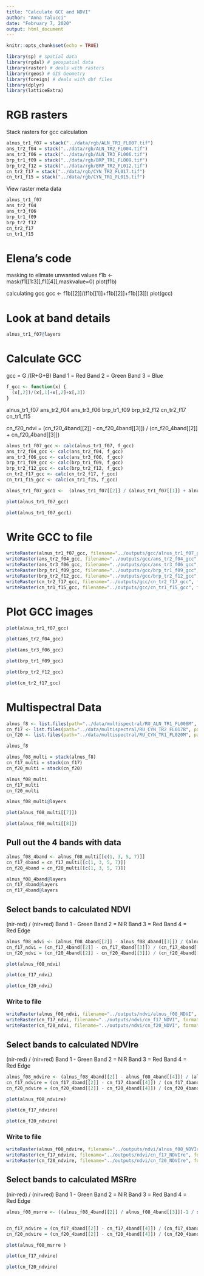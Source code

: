 ```yaml
---
title: "Calculate GCC and NDVI"
author: "Anna Talucci"
date: "February 7, 2020"
output: html_document
---
```


```r
knitr::opts_chunk$set(echo = TRUE)
```


```r
library(sp) # spatial data
library(rgdal) # geospatial data
library(raster) # deals with rasters
library(rgeos) # GIS Geometry
library(foreign) # deals with dbf files
library(dplyr)
library(latticeExtra)
```


# RGB rasters

Stack rasters for gcc calculation

```r
alnus_tr1_f07 = stack("../data/rgb/ALN_TR1_FL007.tif")
ans_tr2_f04 = stack("../data/rgb/ALN_TR2_FL004.tif")
ans_tr3_f06 = stack("../data/rgb/ALN_TR3_FL006.tif")
brp_tr1_f09 = stack("../data/rgb/BRP_TR1_FL009.tif")
brp_tr2_f12 = stack("../data/rgb/BRP_TR2_FL012.tif")
cn_tr2_f17 = stack("../data/rgb/CYN_TR2_FL017.tif")
cn_tr1_f15 = stack("../data/rgb/CYN_TR1_FL015.tif")
```

View raster meta data
```r
alnus_tr1_f07
ans_tr2_f04
ans_tr3_f06
brp_tr1_f09
brp_tr2_f12
cn_tr2_f17
cn_tr1_f15 
```


# Elena's code
masking to elimate unwanted values 
f1b <- mask(f1[[1:3]],f1[[4]],maskvalue=0)
plot(f1b)

calculating gcc
gcc <- f1b[[2]]/(f1b[[1]]+f1b[[2]]+f1b[[3]])
plot(gcc)

# Look at band details
```r
alnus_tr1_f07@layers
```
# Calculate GCC
gcc = G /(R+G+B)
Band 1 = Red
Band 2 = Green
Band 3 = Blue
```r
f_gcc <- function(x) {
  (x[,2])/(x[,1]+x[,2]+x[,3])
}
```

alnus_tr1_f07
ans_tr2_f04
ans_tr3_f06
brp_tr1_f09
brp_tr2_f12
cn_tr2_f17
cn_tr1_f15 

cn_f20_ndvi = (cn_f20_4band[[2]] - cn_f20_4band[[3]]) / (cn_f20_4band[[2]] + cn_f20_4band[[3]])

```r
alnus_tr1_f07_gcc <- calc(alnus_tr1_f07, f_gcc)
ans_tr2_f04_gcc <- calc(ans_tr2_f04, f_gcc)
ans_tr3_f06_gcc <- calc(ans_tr3_f06, f_gcc)
brp_tr1_f09_gcc <- calc(brp_tr1_f09, f_gcc)
brp_tr2_f12_gcc <- calc(brp_tr2_f12, f_gcc)
cn_tr2_f17_gcc <- calc(cn_tr2_f17, f_gcc)
cn_tr1_f15_gcc <- calc(cn_tr1_f15, f_gcc)
```


```r
alnus_tr1_f07_gcc1 <-  (alnus_tr1_f07[[2]] / (alnus_tr1_f07[[1]] + alnus_tr1_f07[[2]] + alnus_tr1_f07[[3]]))

```

```r
plot(alnus_tr1_f07_gcc)
```

```r
plot(alnus_tr1_f07_gcc1)
```


# Write GCC to file
```r
writeRaster(alnus_tr1_f07_gcc, filename="../outputs/gcc/alnus_tr1_f07_gcc", format="GTiff", overwrite=TRUE)
writeRaster(ans_tr2_f04_gcc, filename="../outputs/gcc/ans_tr2_f04_gcc", format="GTiff", overwrite=TRUE)
writeRaster(ans_tr3_f06_gcc, filename="../outputs/gcc/ans_tr3_f06_gcc", format="GTiff", overwrite=TRUE)
writeRaster(brp_tr1_f09_gcc, filename="../outputs/gcc/brp_tr1_f09_gcc", format="GTiff", overwrite=TRUE)
writeRaster(brp_tr2_f12_gcc, filename="../outputs/gcc/brp_tr2_f12_gcc", format="GTiff", overwrite=TRUE)
writeRaster(cn_tr2_f17_gcc, filename="../outputs/gcc/cn_tr2_f17_gcc", format="GTiff", overwrite=TRUE)
writeRaster(cn_tr1_f15_gcc, filename="../outputs/gcc/cn_tr1_f15_gcc", format="GTiff", overwrite=TRUE)
```


# Plot GCC images
```r
plot(alnus_tr1_f07_gcc)
```

```r
plot(ans_tr2_f04_gcc)
```

```r
plot(ans_tr3_f06_gcc)
```

```r
plot(brp_tr1_f09_gcc)
```

```r
plot(brp_tr2_f12_gcc)
```

```r
plot(cn_tr2_f17_gcc)
```

# Multispectral Data
```r
alnus_f8 <- list.files(path="../data/multispectral/RU_ALN_TR1_FL008M", pattern =".tif$", full.names=TRUE, recursive=TRUE)
cn_f17 <- list.files(path="../data/multispectral/RU_CYN_TR2_FL017B", pattern =".tif$", full.names=TRUE, recursive=TRUE)
cn_f20 <- list.files(path="../data/multispectral/RU_CYN_TR1_FL020M", pattern =".tif$", full.names=TRUE, recursive=TRUE)
```


```r
alnus_f8
```


```r
alnus_f08_multi = stack(alnus_f8)
cn_f17_multi = stack(cn_f17)
cn_f20_multi = stack(cn_f20)
```


```r
alnus_f08_multi
cn_f17_multi 
cn_f20_multi 
```


```r
alnus_f08_multi@layers
```
```r
plot(alnus_f08_multi[[7]])
```
```r
plot(alnus_f08_multi[[8]])
```

## Pull out the 4 bands with data
```r
alnus_f08_4band <- alnus_f08_multi[[c(1, 3, 5, 7)]]
cn_f17_4band = cn_f17_multi[[c(1, 3, 5, 7)]] 
cn_f20_4band = cn_f20_multi[[c(1, 3, 5, 7)]] 

```

```r
alnus_f08_4band@layers
cn_f17_4band@layers
cn_f17_4band@layers
```


## Select bands to calculated NDVI 
 (nir-red) / (nir+red)
 Band 1 - Green
 Band 2 = NIR
 Band 3 = Red 
 Band 4 = Red Edge

```r
alnus_f08_ndvi <- (alnus_f08_4band[[2]] - alnus_f08_4band[[3]]) / (alnus_f08_4band[[2]] + alnus_f08_4band[[3]])
cn_f17_ndvi = (cn_f17_4band[[2]] - cn_f17_4band[[3]]) / (cn_f17_4band[[2]] + cn_f17_4band[[3]])
cn_f20_ndvi = (cn_f20_4band[[2]] - cn_f20_4band[[3]]) / (cn_f20_4band[[2]] + cn_f20_4band[[3]])
```



```r
plot(alnus_f08_ndvi)
```

```r
plot(cn_f17_ndvi)
```

```r
plot(cn_f20_ndvi)
```

### Write to file
```r
writeRaster(alnus_f08_ndvi, filename="../outputs/ndvi/alnus_f08_NDVI", format="GTiff", overwrite=TRUE)
writeRaster(cn_f17_ndvi, filename="../outputs/ndvi/cn_f17_NDVI", format="GTiff", overwrite=TRUE)
writeRaster(cn_f20_ndvi, filename="../outputs/ndvi/cn_f20_NDVI", format="GTiff", overwrite=TRUE)
```

## Select bands to calculated NDVIre 
 (nir-red) / (nir+red)
 Band 1 - Green
 Band 2 = NIR
 Band 3 = Red 
 Band 4 = Red Edge

```r
alnus_f08_ndvire <- (alnus_f08_4band[[2]] - alnus_f08_4band[[4]]) / (alnus_f08_4band[[2]] + alnus_f08_4band[[4]])
cn_f17_ndvire = (cn_f17_4band[[2]] - cn_f17_4band[[4]]) / (cn_f17_4band[[2]] + cn_f17_4band[[4]])
cn_f20_ndvire = (cn_f20_4band[[2]] - cn_f20_4band[[4]]) / (cn_f20_4band[[2]] + cn_f20_4band[[4]])
```




```r
plot(alnus_f08_ndvire)
```

```r
plot(cn_f17_ndvire)
```

```r
plot(cn_f20_ndvire)
```

### Write to file
```r
writeRaster(alnus_f08_ndvire, filename="../outputs/ndvi/alnus_f08_NDVIre", format="GTiff", overwrite=TRUE)
writeRaster(cn_f17_ndvire, filename="../outputs/ndvi/cn_f17_NDVIre", format="GTiff", overwrite=TRUE)
writeRaster(cn_f20_ndvire, filename="../outputs/ndvi/cn_f20_NDVIre", format="GTiff", overwrite=TRUE)
```

## Select bands to calculated MSRre
 (nir-red) / (nir+red)
 Band 1 - Green
 Band 2 = NIR
 Band 3 = Red 
 Band 4 = Red Edge
```r
alnus_f08_msrre <- ((alnus_f08_4band[[2]] / alnus_f08_4band[[3]])-1 / sqrt((alnus_f08_4band[[2]] / alnus_f08_4band[[4]])+1))


cn_f17_ndvire = (cn_f17_4band[[2]] - cn_f17_4band[[4]]) / (cn_f17_4band[[2]] + cn_f17_4band[[4]])
cn_f20_ndvire = (cn_f20_4band[[2]] - cn_f20_4band[[4]]) / (cn_f20_4band[[2]] + cn_f20_4band[[4]])
```




```r
plot(alnus_f08_msrre )
```

```r
plot(cn_f17_ndvire)
```

```r
plot(cn_f20_ndvire)
```



